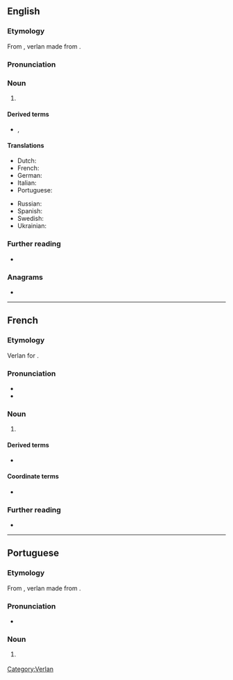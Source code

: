 {{also|Verlan}}
==English==
{{examples-right|examples=

* {{m|fr|barjot}} (from {{m|fr|jobard}}, “crazy”)
* {{m|fr|[[laisse]] [[béton]]}} (from {{m|fr|laisser tomber|laisse tomber}}, “forget it”)
* {{m|fr|keum}} (from {{m|fr|mec}}, “guy, bloke”)
* {{m|fr|meuf}} (from {{m|fr|femme}}, “woman,  lady”)
* {{m|fr|ripou}} (from {{m|fr|pourri}}, “corrupt, rotten”)
* {{m|fr|tromé}} (from {{m|fr|métro}}, “subway, underground”)
* {{m|fr|[[t'es]] [[ouf]]}} (from {{m|fr|tu es [[fou]]}}, “you are crazy”)
* {{m|fr|verlan}} (from {{m|fr|à l'[[envers]]}}, “back to front”)}}

===Etymology===
From {{bor|en|fr|verlan}}, verlan made from {{m|fr|envers|à l'envers|back to front}}.

===Pronunciation===
{{rfp|en}}

===Noun===
{{en-noun|-}}

# {{def|A type of [[backslang]] used in [[French]], in which the order of the [[syllable]]s or sounds of words is changed.}}

====Derived terms====
* {{l|en|verlanise}}, {{l|en|verlanize}}

====Translations====
{{trans-top|type of backslang used in French}}
* Dutch: {{t|nl|verlan|n}}
* French: {{t+|fr|verlan|m}}
* German: {{t|de|Verlan}}<!--gender? See German Wikipedia article-->
* Italian: {{t|it|verlan|m}}
* Portuguese: {{t|pt|verlan|m}}
{{trans-mid}}
* Russian: {{t+|ru|верла́н|m}}
* Spanish: {{t|es|verlan|m}}
* Swedish: {{t+|sv|verlan|c}}
* Ukrainian: {{t|uk|верла́н|m}}
{{trans-bottom}}

===Further reading===
* {{projectlink|wikipedia}}

===Anagrams===
* {{anagrams|en|Lavern|Vernal|nerval|vernal}}

----

==French==

===Etymology===
Verlan for {{m|fr|envers|à l'envers|back to front}}.

===Pronunciation===
{{wikipedia|lang=fr}}
* {{fr-IPA}}
* {{rhymes|ɑ̃|lang=fr}}

===Noun===
{{fr-noun|m|-}}

# {{l|en|verlan}} {{gloss|type of backslang used in French}}

====Derived terms====
* {{l|fr|verlaniser}}

====Coordinate terms====
* {{l|fr|louchébem}}

===Further reading===
* {{R:TLFi}}

[[Category:Verlan]]

----

==Portuguese==

===Etymology===
From {{bor|pt|fr|verlan}}, verlan made from {{m|fr|envers|à l'envers|back to front}}.

===Pronunciation===
{{wikipedia|lang=pt}}
* {{rhymes|ɐ̃|lang=pt}}

===Noun===
{{pt-noun|m|-}}

# {{l|en|verlan}} {{gloss|type of backslang used in French}}